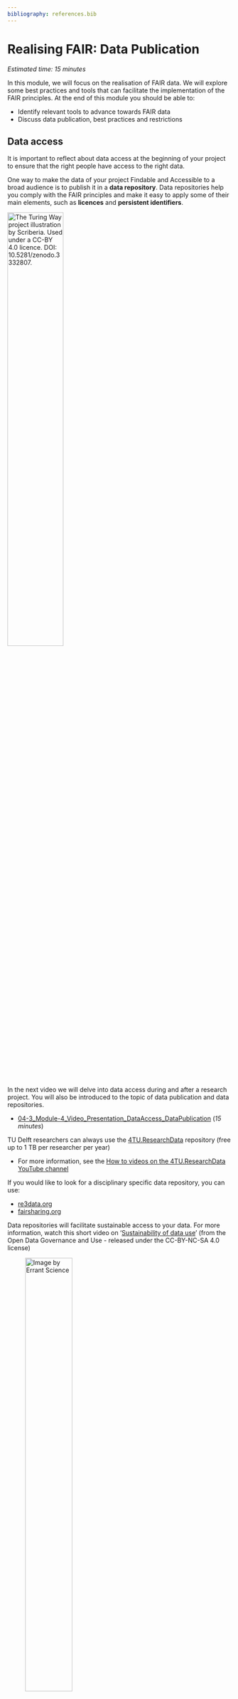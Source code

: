 ```yaml
---
bibliography: references.bib
---
```


# Realising FAIR: Data Publication {#realisingFAIR3}

*Estimated time: 15 minutes*

In this module, we will focus on the realisation of FAIR data. We will explore some best practices and tools that can facilitate the implementation of the FAIR principles. At the end of this module you should be able to:

-   Identify relevant tools to advance towards FAIR data
-   Discuss data publication, best practices and restrictions

## Data access

It is important to reflect about data access at the beginning of your project to ensure that the right people have access to the right data.

One way to make the data of your project Findable and Accessible to a broad audience is to publish it in a **data repository**. Data repositories help you comply with the FAIR principles and make it easy to apply some of their main elements, such as **licences** and **persistent identifiers**.

[![The Turing Way project illustration by Scriberia. Used under a CC-BY 4.0 licence. DOI: 10.5281/zenodo.3332807.](https://raw.githubusercontent.com/alan-turing-institute/the-turing-way/main/book/website/figures/DOI.jpg){width="50%"}](https://doi.org/10.5281/zenodo.3332807)

In the next video we will delve into data access during and after a research project. You will also be introduced to the topic of data publication and data repositories.

-   [04-3_Module-4_Video_Presentation_DataAccess_DataPublication](https://drive.google.com/file/d/1y9JfKBlvCExdYjxvNIHV9uGBvHsCO9w1/view?usp=share_link) (*15 minutes*)

TU Delft researchers can always use the [4TU.ResearchData](https://data.4tu.nl/info//en/) repository (free up to 1 TB per researcher per year)

-   For more information, see the [How to videos on the 4TU.ResearchData YouTube channel](https://www.youtube.com/channel/UCn5humJTp8aeCwRCOr8ec4w)

If you would like to look for a disciplinary specific data repository, you can use:

-   [re3data.org](https://www.re3data.org/)
-   [fairsharing.org](https://fairsharing.org/)

Data repositories will facilitate sustainable access to your data. For more information, watch this short video on '[Sustainability of data use](https://www.youtube.com/watch?v=bhI1SF_r_K8)' (from the Open Data Governance and Use - released under the CC-BY-NC-SA 4.0 license)

![Image by [Errant Science](https://twitter.com/ErrantScience/status/1251118457279647746)](https://pbs.twimg.com/media/EVzdm1nXQAI1fY_){width="50%"}

## Data/Software Articles

You can also share your data and code via a **data or software article**.

-   [List of data journals](https://openworking.wordpress.com/2022/02/17/publishing-a-data-article/) with TU Delft resources indicated
-   [In which journal should I publish my software?](https://www.software.ac.uk/which-journals-should-i-publish-my-software)
    -   for example: the [Journal of Open Source Software (JOSS)](https://joss.theoj.org/)

## Why not the supplemental materials?

-   Check [this slide](https://estherplomp.github.io/PRES-data-software/#27) on some downsides of sharing your data/code in supplemental materials

## Assessing FAIR datasets

Choose one of the _datasets_ below and assess whether they are following the FAIR principles: 

- **Findable**
    - From the title to the dataset was it an easy way?
    - Does the dataset have a DOI to make it more Findable?
    - Does it have enough metadata to easily find it?
- **Accessible**
    - Is it clear for you if the data is accessible for re-use? 
    - Are you able to download the data for your own use? 
- **Interoperable**
    - Is the dataset in a file format that you can easily re-use?
- **Re-usable**
    - If you come across this dataset, how likely is it that you can easily use it? 
    - Does the dataset have enough documentation for you to understand the context of the data? 
    - Does it have a clear usage licence? Which one?

_Data set 1_: “A large-scale dataset for modeling a highly renewable European electricity system”
DOI: [https://doi.org/10.5281/zenodo.999150](https://doi.org/10.5281/zenodo.999150)

_Data set 2_: “Qualitative coding of 12 semi-structure interviews on food behaviour context and food reporting engagement”
DOI: [https://doi.org/10.4121/uuid:02b93c7c-545d-4501-b375-6db1aff039c6](https://doi.org/10.4121/uuid:02b93c7c-545d-4501-b375-6db1aff039c6)

_Data set 3_: “Highly structured 3D pyrolytic carbon electrodes derived from additive manufacturing technology”
[https://doi.org/10.11583/DTU.13549487.v1](https://doi.org/10.11583/DTU.13549487.v1)

_Data set 4_: “HANZE netCDF data on land use, population, GDP and wealth in Europe, 1870-2020”
DOI: [https://doi.org/10.4121/uuid:e027194f-a804-4f81-973e-8f7be9c25a99](https://doi.org/10.4121/uuid:e027194f-a804-4f81-973e-8f7be9c25a99) 

_Data set 5_: “Kimberlina Groundwater Quality Simulations”
DOI: [https://doi.org/10.18141/1603336](https://doi.org/10.18141/1603336)

_Data set 7_: Adaptive laboratory evolution reveals general and specific chemical tolerance mechanisms and enhances biochemical production
[https://github.com/biosustain/chemical-tolerance-supplementary](https://github.com/biosustain/chemical-tolerance-supplementary)

_Dataset 11_: The genetic architecture of biofilm formation in a clinical isolate of Saccharomyces cerevisiae
DOI: [https://doi.org/10.5061/dryad.mn71g](https://doi.org/10.5061/dryad.mn71g)

_Dataset 12_: CoralModel: A Python-based model that resembles the biophysical interactions on a coral reef
DOI: [https://doi.org/10.4121/19164869.v1](https://doi.org/10.4121/19164869.v1)

_Dataset 14_: Designing Quantum Networks Using Preexisting Infrastructure
DOI: [https://doi.org/10.4121/14914806.v1](https://doi.org/10.4121/14914806.v1)

_Dataset 15_: Modelling dynamics in protein crystal structures by ensemble refinement
DOI: [https://doi.org/10.5061/dryad.5n01h](https://doi.org/10.5061/dryad.5n01h)

_Dataset 17_: QDataSet, quantum datasets for machine learning -
Publication DOI: [https://doi.org/10.1038/s41597-022-01639-1](https://doi.org/10.1038/s41597-022-01639-1) 
Link to dataset: [https://cloudstor.aarnet.edu.au/plus/s/rxYKXBS7Tq0kB8o](https://cloudstor.aarnet.edu.au/plus/s/rxYKXBS7Tq0kB8o)


## References:

-   @colavizza2020
-   [H2020 Programme Guidelines on FAIR Data Management in Horizon 2020](https://core.ac.uk/download/pdf/301306355.pdf). Version 3.0. 26 July 2016.
